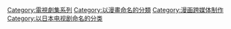 [[Category:電視劇集系列|Category:電視劇集系列]]
[[Category:以漫畫命名的分類|Category:以漫畫命名的分類]]
[[Category:漫画跨媒体制作|Category:漫画跨媒体制作]]
[[Category:以日本电视剧命名的分类|Category:以日本电视剧命名的分类]]